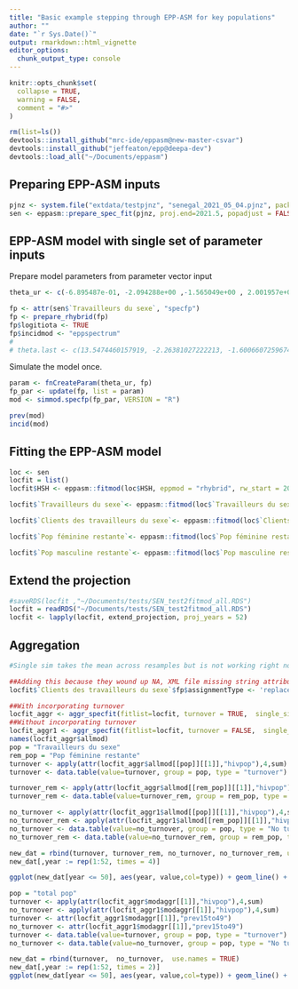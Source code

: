 ```yaml
---
title: "Basic example stepping through EPP-ASM for key populations"
author: ""
date: "`r Sys.Date()`"
output: rmarkdown::html_vignette
editor_options: 
  chunk_output_type: console
---
```

  
```r
knitr::opts_chunk$set(
  collapse = TRUE,
  warning = FALSE,
  comment = "#>"
)
```


```r
rm(list=ls())
devtools::install_github("mrc-ide/eppasm@new-master-csvar")
devtools::install_github("jeffeaton/epp@deepa-dev")
devtools::load_all("~/Documents/eppasm")

```

## Preparing EPP-ASM inputs

```r

pjnz <- system.file("extdata/testpjnz", "senegal_2021_05_04.pjnz", package="eppasm")
sen <- eppasm::prepare_spec_fit(pjnz, proj.end=2021.5, popadjust = FALSE)

```

## EPP-ASM model with single set of parameter inputs

Prepare model parameters from parameter vector input
```r
theta_ur <- c(-6.895487e-01, -2.094288e+00 ,-1.565049e+00 , 2.001957e+03 , 1.154403e-01, 3.414504e-03,-5.279024e-02,  5.471747e+00, -5.251565e-01, -7.461571e+00)

fp <- attr(sen$`Travailleurs du sexe`, "specfp")
fp <- prepare_rhybrid(fp)
fp$logitiota <- TRUE
fp$incidmod <- "eppspectrum"
# 
# theta.last <- c(13.5474460157919, -2.26381027222213, -1.6006607259674, 2001.52507341818, -0.0488857130042534, 0.0128448438395525, 0.00304293094295147, 1.89825596375801, 0.526881511294999, -5.31315362796926)

```

Simulate the model once.

```r
param <- fnCreateParam(theta_ur, fp)
fp_par <- update(fp, list = param)
mod <- simmod.specfp(fp_par, VERSION = "R")

prev(mod)
incid(mod)


```


## Fitting the EPP-ASM model

```r
loc <- sen
locfit = list()
locfit$HSH <- eppasm::fitmod(loc$HSH, eppmod = "rhybrid", rw_start = 2005,B0=1e3, B=1e2, opt_iter = 1, number_k=250, optfit = TRUE)

locfit$`Travailleurs du sexe`<- eppasm::fitmod(loc$`Travailleurs du sexe`, eppmod = "rhybrid", rw_start = 2005,B0=1e3, B=1e2, opt_iter = 1, number_k=250, optfit = TRUE)

locfit$`Clients des travailleurs du sexe`<- eppasm::fitmod(loc$`Clients des travailleurs du sexe`, eppmod = "rhybrid",rw_start = 2005,B0=1e3, B=1e2, opt_iter = 1, number_k=250, optfit = TRUE)

locfit$`Pop féminine restante`<- eppasm::fitmod(loc$`Pop féminine restante`,  eppmod = "rhybrid",  rw_start = 2005,B0=1e3, B=1e2, opt_iter = 1, number_k=250, optfit = TRUE)

locfit$`Pop masculine restante`<- eppasm::fitmod(loc$`Pop masculine restante`,  eppmod = "rhybrid", rw_start = 2005, B0=1e3, B=1e2, opt_iter = 1, number_k=250, optfit = TRUE)

```

## Extend the projection

```r
#saveRDS(locfit ,"~/Documents/tests/SEN_test2fitmod_all.RDS")
locfit = readRDS("~/Documents/tests/SEN_test2fitmod_all.RDS")
locfit <- lapply(locfit, extend_projection, proj_years = 52)

```

## Aggregation

```r
#Single sim takes the mean across resamples but is not working right now - resulting in Nan- Instead, set to just take first 2 resamples for testing

##Adding this because they wound up NA, XML file missing string attribute
locfit$`Clients des travailleurs du sexe`$fp$assignmentType <- 'replace'

##With incorporating turnover
locfit_aggr <- aggr_specfit(fitlist=locfit, turnover = TRUE,  single_sim = FALSE)
##Without incorporating turnover
locfit_aggr1 <- aggr_specfit(fitlist=locfit, turnover = FALSE,  single_sim = FALSE)
names(locfit_aggr$allmod)
pop = "Travailleurs du sexe"
rem_pop = "Pop féminine restante"
turnover <- apply(attr(locfit_aggr$allmod[[pop]][[1]],"hivpop"),4,sum)
turnover <- data.table(value=turnover, group = pop, type = "turnover")

turnover_rem <- apply(attr(locfit_aggr$allmod[[rem_pop]][[1]],"hivpop"),4,sum)
turnover_rem <- data.table(value=turnover_rem, group = rem_pop, type = "turnover")

no_turnover <- apply(attr(locfit_aggr1$allmod[[pop]][[1]],"hivpop"),4,sum)
no_turnover_rem <- apply(attr(locfit_aggr1$allmod[[rem_pop]][[1]],"hivpop"),4,sum)
no_turnover <- data.table(value=no_turnover, group = pop, type = "No turnover")
no_turnover_rem <- data.table(value=no_turnover_rem, group = rem_pop, type = "No turnover")

new_dat = rbind(turnover, turnover_rem, no_turnover, no_turnover_rem, use.names = TRUE)
new_dat[,year := rep(1:52, times = 4)]

ggplot(new_dat[year <= 50], aes(year, value,col=type)) + geom_line() + facet_wrap(~group, scales="free_y") + theme_bw()

pop = "total pop"
turnover <- apply(attr(locfit_aggr$modaggr[[1]],"hivpop"),4,sum)
no_turnover <- apply(attr(locfit_aggr1$modaggr[[1]],"hivpop"),4,sum)
turnover <- attr(locfit_aggr1$modaggr[[1]],"prev15to49")
no_turnover <- attr(locfit_aggr1$modaggr[[1]],"prev15to49")
turnover <- data.table(value=turnover, group = pop, type = "turnover")
no_turnover <- data.table(value=no_turnover, group = pop, type = "No turnover")

new_dat = rbind(turnover,  no_turnover,  use.names = TRUE)
new_dat[,year := rep(1:52, times = 2)]
ggplot(new_dat[year <= 50], aes(year, value,col=type)) + geom_line() + facet_wrap(~group, scales="free_y") + theme_bw() 
```
